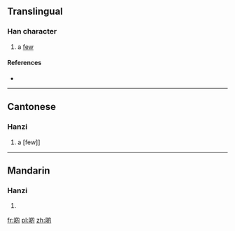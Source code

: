 ==Translingual==

===Han character===
{{Han char|rn=30|rad=口|as=08|sn=11|four=|canj=口竹日戈 (RHAI)|ids=⿰[[口]][[的]]}}

# {{context|Cantonese}} a [[few]]

====References====
* {{Han ref|kx=0196.261|hdz=10642.091|uh=5572|ud=21874}}

----

==Cantonese==

===Hanzi===
{{yue-hanzi|jyut=[[di1]]|y=di1}}

# a [few]]

----

==Mandarin==

===Hanzi===
{{cmn-hanzi|pin=[[dì]] ([[di4]])|wg=ti<sup>4</sup>}}

# {{defn|lang=cmn|sort=口08}}

[[fr:啲]]
[[pl:啲]]
[[zh:啲]]